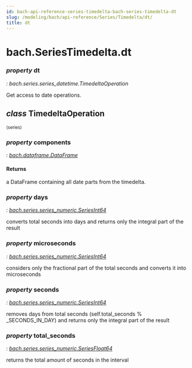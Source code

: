 ```yaml
---
id: bach-api-reference-series-timedelta-bach-series-timedelta-dt
slug: /modeling/bach/api-reference/Series/Timedelta/dt/
title: dt
---
```


# bach.SeriesTimedelta.dt

<div className="property">

### <span className="type-annotation"><em>property </em></span> <span className="name">dt</span>

<span className="type-annotation"><em>

: bach.series.series_datetime.TimedeltaOperation

</em></span> 


<div className="content">

Get access to date operations.

<div className="class">

## <span className="type-annotation"><em>class</em></span> <span className="name">TimedeltaOperation</span>

<small className="parameter-list">(<span className="parameter" id="series">series</span>)</small>


<div className="content">

<div className="property">

### <span className="type-annotation"><em>property </em></span> <span className="name">components</span>

<span className="type-annotation"><em>

: [bach.dataframe.DataFrame](/modeling/bach/api-reference/DataFrame/bach.DataFrame.mdx)

</em></span> 


<div className="content">


#### Returns

a DataFrame containing all date parts from the timedelta.



</div>


</div>

<div className="property">

### <span className="type-annotation"><em>property </em></span> <span className="name">days</span>

<span className="type-annotation"><em>

: [bach.series.series_numeric.SeriesInt64](/modeling/bach/api-reference/Series/Int/index.mdx#bach.SeriesInt64)

</em></span> 


<div className="content">

converts total seconds into days and returns only the integral part of the result


</div>


</div>

<div className="property">

### <span className="type-annotation"><em>property </em></span> <span className="name">microseconds</span>

<span className="type-annotation"><em>

: [bach.series.series_numeric.SeriesInt64](/modeling/bach/api-reference/Series/Int/index.mdx#bach.SeriesInt64)

</em></span> 


<div className="content">

considers only the fractional part of the total seconds and converts it into microseconds


</div>


</div>

<div className="property">

### <span className="type-annotation"><em>property </em></span> <span className="name">seconds</span>

<span className="type-annotation"><em>

: [bach.series.series_numeric.SeriesInt64](/modeling/bach/api-reference/Series/Int/index.mdx#bach.SeriesInt64)

</em></span> 


<div className="content">

removes days from total seconds (self.total_seconds % _SECONDS_IN_DAY)
and returns only the integral part of the result


</div>


</div>

<div className="property">

### <span className="type-annotation"><em>property </em></span> <span className="name">total_seconds</span>

<span className="type-annotation"><em>

: [bach.series.series_numeric.SeriesFloat64](/modeling/bach/api-reference/Series/Float/index.mdx#bach.SeriesFloat64)

</em></span> 


<div className="content">

returns the total amount of seconds in the interval


</div>


</div>


</div>


</div>


</div>


</div>
